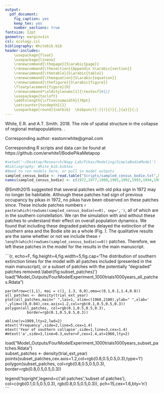 ```yaml
---
output:
  pdf_document:
    fig_caption: yes
    keep_tex: yes
    number_sections: true
fontsize: 12pt
geometry: margin=1in
csl: ecology.csl
bibliography: Whitebib.bib
header-includes: 
    \usepackage{float}
    \usepackage{lineno}
    \renewcommand{\thepage}{S\arabic{page}} 
    \renewcommand{\thesection}{Appendix S\arabic{section}}  
    \renewcommand{\thetable}{S\arabic{table}} 
    \renewcommand{\theequation}{S\arabic{equation}}   
    \renewcommand{\thefigure}{S\arabic{figure}}
    \floatplacement{figure}{H}
    \renewcommand*\oldstylenums[1]{\textosf{#1}}
    \usepackage{tocloft}
    \addtolength{\cftsecnumwidth}{70pt}
    \setcounter{tocdepth}{1}
    \usepackage[round]{natbib}  \bibpunct[:]{(}{)}{,}{a}{}{;}
---
```


White, E.R. and A.T. Smith. 2018. The role of spatial structure in the collapse of regional metapopulations. \emph{Ecology}.
\vspace{2 mm}

Corresponding author: eastonrwhite@gmail.com
\vspace{2 mm}

Corresponding R scripts and data can be found at https://github.com/erwhite1/BodiePikaMetapop
\vspace{2 mm}

\setcounter{section}{5}

```r
#setwd('~/Desktop/Research/Nagy Lab/Pikas/Modeling/SimpleBodieModel')
#bibliography: White_bib.bibtex
#Need to run models here, or pull in model outputs
sampled_census_bodie <- read.table("Scripts/sampled_census_bodie.txt",header=T,sep= "\t")
names(sampled_census_bodie) <- c(1972,1977,1989,1991,1992,1993,1994,1995,1996,      1997,1998,1999,2000,2001,2003,2004,2005, 2006,2008,2009,2010)
```

\section{Degraded patches}

@Smith2015 suggested that several patches with old pika sign in 1972 may no longer be habitable. Although these patches had sign of previous occupancy by pikas in 1972, no pikas have been observed on these patches since. These include patches numbers `r paste(which(rowSums(sampled_census_bodie)==0), sep=',')`, all of which are in the southern constellation. We ran the simulation with and without these patches to understand their effect on overall population dynamics. We found that including these degraded patches delayed the extinction of the southern area and the Bodie site as a whole (Fig. \ref{fig:subset_patches}). The qualitative results are the same whether or not we include these `r length(which(rowSums(sampled_census_bodie)==0))` patches. Therefore, we left these patches in the model for the results in the main manuscript.

```{r, echo=F, fig.height=4,fig.width=5,fig.cap='The distribution of southern extinction times for the model with all patches included (presented in the main manuscript), or a subset of patches with the potentially "degraded" patches removed.\\label{fig:subset_patches}'}
load("Model_Outputs/FourModelExperiment_1000trials1000years_all_patches.Rdata")

    par(mfrow=c(1,1), mai = c(1, 1.3, 0,0),oma=c(0.1,0.1,1.4,0.8))
    all_patches <- density(trial_ext_year)
    plot(all_patches,main=" ",las=1, xlim=c(1960,2100),ylab=" ",xlab=' ',ylim=c(0,0.04),cex.axis=1.2,col=rgb(0.1,0.5,0.5,0.3))
    polygon(all_patches, col=rgb(0.1,0.5,0.5,0.3),  
              border=rgb(0.1,0.5,0.5,0.3))
 
    abline(v=1989,lty=2,lwd=2)
    mtext('Frequency',side=2,line=5,cex=1.4)
    mtext('Year of southern collapse',side=1,line=3,cex=1.4)
    #mtext('a',side=3,line=0.3,outer=F,cex=1.4,at=1960,lty=2)
    
    
load("Model_Outputs/FourModelExperiment_1000trials1000years_subset_patches.Rdata")  
    subset_patches <- density(trial_ext_year)
    points(subset_patches,cex.axis=1.2,col=rgb(0.8,0.5,0.5,0.3),type='l')
    polygon(subset_patches, col=rgb(0.8,0.5,0.5,0.3),  
              border=rgb(0.8,0.5,0.5,0.3))
    
legend('topright',legend=c('all patches','subset of patches'), col=c(rgb(0.1,0.5,0.5,0.3), rgb(0.8,0.5,0.5,0.3)), pch=15,cex=1.6,bty='n')    
```



\section*{References}

<div id="refs"></div>